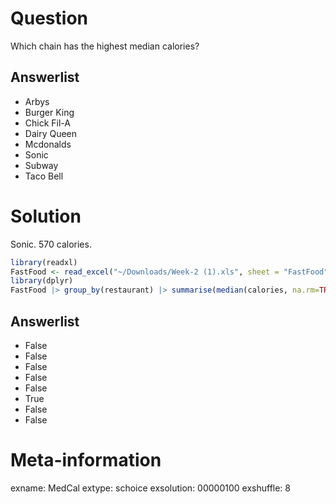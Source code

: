 Question
========
Which chain has the highest median calories?

Answerlist
----------
* Arbys
* Burger King
* Chick Fil-A
* Dairy Queen
* Mcdonalds
* Sonic
* Subway
* Taco Bell


Solution
========
Sonic.  570 calories.

```r
library(readxl)
FastFood <- read_excel("~/Downloads/Week-2 (1).xls", sheet = "FastFood", na = "NA")
library(dplyr)
FastFood |> group_by(restaurant) |> summarise(median(calories, na.rm=TRUE))
```

Answerlist
----------
* False
* False
* False
* False
* False
* True
* False
* False

Meta-information
================
exname: MedCal
extype: schoice
exsolution: 00000100
exshuffle: 8